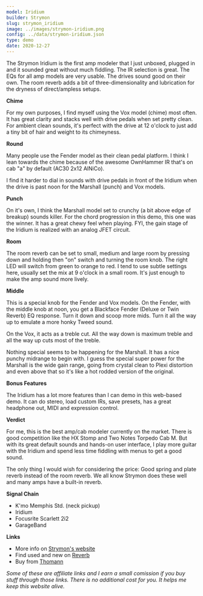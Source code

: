 ```yaml
---
model: Iridium
builder: Strymon
slug: strymon_iridium
image: ../images/strymon-iridium.png
config: ../data/strymon-iridium.json
type: demo
date: 2020-12-27
---
```


The Strymon Iridium is the first amp modeler that I just unboxed, plugged in and it sounded great without much fiddling. The IR selection is great. The EQs for all amp models are very usable. The drives sound good on their own. The room reverb adds a bit of three-dimensionality and lubrication for the dryness of direct/ampless setups.

**Chime**

For my own purposes, I find myself using the Vox model (chime) most often. It has great clarity and stacks well with drive pedals when set pretty clean. For ambient clean sounds, it's perfect with the drive at 12 o'clock to just add a tiny bit of hair and weight to its chimeyness.

**Round**

Many people use the Fender model as their clean pedal platform. I think I lean towards the chime because of the awesome OwnHammer IR that's on cab "a" by default (AC30 2x12 AlNiCo).

I find it harder to dial in sounds with drive pedals in front of the Iridium when the drive is past noon for the Marshall (punch) and Vox models.

**Punch**

On it's own, I think the Marshall model set to crunchy (a bit above edge of breakup) sounds killer. For the chord progression in this demo, this one was the winner. It has a great chewy feel when playing. FYI, the gain stage of the Iridium is realized with an analog JFET circuit.

**Room**

The room reverb can be set to small, medium and large room by pressing down and holding then "on" switch and turning the room knob. The right LED will switch from green to orange to red. I tend to use subtle settings here, usually set the mix at 9 o'clock in a small room. It's just enough to make the amp sound more lively.

**Middle**

This is a special knob for the Fender and Vox models. On the Fender, with the middle knob at noon, you get a Blackface Fender (Deluxe or Twin Reverb) EQ response. Turn it down and scoop more mids. Turn it all the way up to emulate a more honky Tweed sound.

On the Vox, it acts as a treble cut. All the way down is maximum treble and all the way up cuts most of the treble.

Nothing special seems to be happening for the Marshall. It has a nice punchy midrange to begin with. I guess the special super power for the Marshall is the wide gain range, going from crystal clean to Plexi distortion and even above that so it's like a hot rodded version of the original.

**Bonus Features**

The Iridium has a lot more features than I can demo in this web-based demo. It can do stereo, load custom IRs, save presets, has a great headphone out, MIDI and expression control.

**Verdict**

For me, this is the best amp/cab modeler currently on the market. There is good competition like the HX Stomp and Two Notes Torpedo Cab M. But with its great default sounds and hands-on user interface, I play more guitar with the Iridium and spend less time fiddling with menus to get a good sound.

The only thing I would wish for considering the price: Good spring and plate reverb instead of the room reverb. We all know Strymon does these well and many amps have a built-in reverb.

**Signal Chain**

- K'mo Memphis Std. (neck pickup)
- Iridium
- Focusrite Scarlett 2i2
- GarageBand

**Links**

- More info on [Strymon's website](https://www.strymon.net/product/iridium/)
- Find used and new on [Reverb](https://reverb.grsm.io/loopydemos-strymon-iridium)
- Buy from [Thomann](https://www.thomann.de/de/strymon_iridium_amp_ir_cab.htm?partner_id=15606)

_Some of these are affiliate links and I earn a small comission if you buy stuff through those links. There is no additional cost for you. It helps me keep this website alive._
